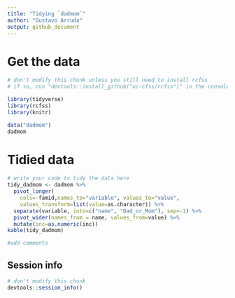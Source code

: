 ```yaml
---
title: "Tidying `dadmom`"
author: "Gustavo Arruda"
output: github_document
---
```


# Get the data

```r
# don't modify this chunk unless you still need to install rcfss
# if so, run "devtools::install_github("uc-cfss/rcfss")" in the console first

library(tidyverse)
library(rcfss)
library(knitr)

data("dadmom")
dadmom
```

# Tidied data

```r
# write your code to tidy the data here
tidy_dadmom <- dadmom %>%
  pivot_longer(
    cols=-famid,names_to="variable", values_to="value",
    values_transform=list(value=as.character)) %>%
  separate(variable, into=c("name", "Dad_or_Mom"), sep=-1) %>%
  pivot_wider(names_from = name, values_from=value) %>%
  mutate(inc=as.numeric(inc))
kable(tidy_dadmom)

#add comments

```

## Session info

```r
# don't modify this chunk
devtools::session_info()
```


